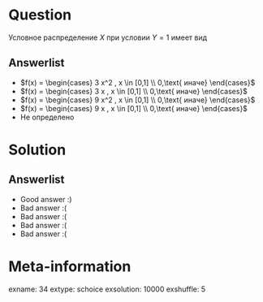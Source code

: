 Question
========
Условное распределение $X$ при условии $Y=1$ имеет вид


Answerlist
----------
*  $f(x) = \begin{cases}
3 x^2 , x \in [0,1] \\
0,\text{ иначе}
\end{cases}$
*  $f(x) = \begin{cases}
3 x , x \in [0,1] \\
0,\text{ иначе}
\end{cases}$
*  $f(x) = \begin{cases}
9 x^2 , x \in [0,1] \\
0,\text{ иначе}
\end{cases}$
*  $f(x) = \begin{cases}
9 x , x \in [0,1] \\
0,\text{ иначе}
\end{cases}$
*  Не определено

Solution
========

Answerlist
----------
*  Good answer :)
*  Bad answer :(
*  Bad answer :(
*  Bad answer :(
*  Bad answer :(

Meta-information
================
exname: 34
extype: schoice
exsolution: 10000
exshuffle: 5
